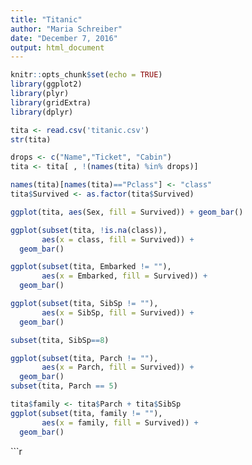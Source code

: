 ---
title: "Titanic"
author: "Maria Schreiber"
date: "December 7, 2016"
output: html_document
---

```{r setup, include=FALSE}
knitr::opts_chunk$set(echo = TRUE)
library(ggplot2)
library(plyr)
library(gridExtra)
library(dplyr)
```


```{r load dataset}
tita <- read.csv('titanic.csv')
str(tita)
```


```{r drop unnecessary columns}
drops <- c("Name","Ticket", "Cabin")
tita <- tita[ , !(names(tita) %in% drops)]
```


```{r}
names(tita)[names(tita)=="Pclass"] <- "class"
tita$Survived <- as.factor(tita$Survived)
```


```{r gender bar plot}

ggplot(tita, aes(Sex, fill = Survived)) + geom_bar()
```

```{r class bar plot}
ggplot(subset(tita, !is.na(class)),
       aes(x = class, fill = Survived)) +
  geom_bar()
```

```{r}
ggplot(subset(tita, Embarked != ""),
       aes(x = Embarked, fill = Survived)) +
  geom_bar()
```

```{r}
ggplot(subset(tita, SibSp != ""),
       aes(x = SibSp, fill = Survived)) +
  geom_bar()

subset(tita, SibSp==8)
```

```{r}
ggplot(subset(tita, Parch != ""),
       aes(x = Parch, fill = Survived)) +
  geom_bar()
subset(tita, Parch == 5)
```


```{r}
tita$family <- tita$Parch + tita$SibSp
ggplot(subset(tita, family != ""),
       aes(x = family, fill = Survived)) +
  geom_bar()
```


```{r}
